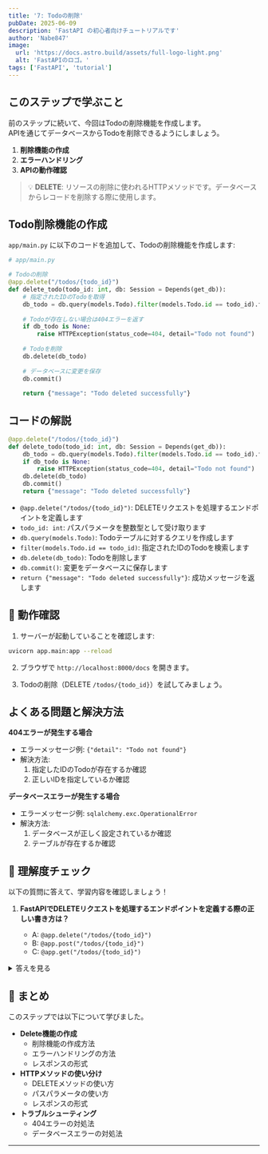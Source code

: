 ```yaml
---
title: '7: Todoの削除'
pubDate: 2025-06-09
description: 'FastAPI の初心者向けチュートリアルです'
author: 'Nabe847'
image:
  url: 'https://docs.astro.build/assets/full-logo-light.png'
  alt: 'FastAPIのロゴ。'
tags: ['FastAPI', 'tutorial']
---
```


## このステップで学ぶこと

前のステップに続いて、今回はTodoの削除機能を作成します。  
APIを通じてデータベースからTodoを削除できるようにしましょう。

1. **削除機能の作成**
2. **エラーハンドリング**
3. **APIの動作確認**

> 💡 **DELETE**: リソースの削除に使われるHTTPメソッドです。データベースからレコードを削除する際に使用します。

## Todo削除機能の作成

`app/main.py` に以下のコードを追加して、Todoの削除機能を作成します:

```python
# app/main.py

# Todoの削除
@app.delete("/todos/{todo_id}")
def delete_todo(todo_id: int, db: Session = Depends(get_db)):
    # 指定されたIDのTodoを取得
    db_todo = db.query(models.Todo).filter(models.Todo.id == todo_id).first()
    
    # Todoが存在しない場合は404エラーを返す
    if db_todo is None:
        raise HTTPException(status_code=404, detail="Todo not found")
    
    # Todoを削除
    db.delete(db_todo)
    
    # データベースに変更を保存
    db.commit()
    
    return {"message": "Todo deleted successfully"}
```

## コードの解説

```python
@app.delete("/todos/{todo_id}")
def delete_todo(todo_id: int, db: Session = Depends(get_db)):
    db_todo = db.query(models.Todo).filter(models.Todo.id == todo_id).first()
    if db_todo is None:
        raise HTTPException(status_code=404, detail="Todo not found")
    db.delete(db_todo)
    db.commit()
    return {"message": "Todo deleted successfully"}
```

- `@app.delete("/todos/{todo_id}")`: DELETEリクエストを処理するエンドポイントを定義します
- `todo_id: int`: パスパラメータを整数型として受け取ります
- `db.query(models.Todo)`: Todoテーブルに対するクエリを作成します
- `filter(models.Todo.id == todo_id)`: 指定されたIDのTodoを検索します
- `db.delete(db_todo)`: Todoを削除します
- `db.commit()`: 変更をデータベースに保存します
- `return {"message": "Todo deleted successfully"}`: 成功メッセージを返します

## 🚀 動作確認

1. サーバーが起動していることを確認します:

```bash
uvicorn app.main:app --reload
```

2. ブラウザで `http://localhost:8000/docs` を開きます。

3. Todoの削除（DELETE `/todos/{todo_id}`）を試してみましょう。

## よくある問題と解決方法

**404エラーが発生する場合**

- エラーメッセージ例: `{"detail": "Todo not found"}`
- 解決方法:
  1. 指定したIDのTodoが存在するか確認
  2. 正しいIDを指定しているか確認

**データベースエラーが発生する場合**

- エラーメッセージ例: `sqlalchemy.exc.OperationalError`
- 解決方法:
  1. データベースが正しく設定されているか確認
  2. テーブルが存在するか確認

## 🎯 理解度チェック

以下の質問に答えて、学習内容を確認しましょう！

1. **FastAPIでDELETEリクエストを処理するエンドポイントを定義する際の正しい書き方は？**

   - A: `@app.delete("/todos/{todo_id}")`
   - B: `@app.post("/todos/{todo_id}")`
   - C: `@app.get("/todos/{todo_id}")`

<details>
<summary>答えを見る</summary>

   **答え: A: `@app.delete("/todos/{todo_id}")`**

   - DELETEはリソースの削除に使われるHTTPメソッドです
   - FastAPIでは`@app.delete()`デコレータを使ってDELETEリクエストを処理します
   - 参考: [FastAPI公式ドキュメント](https://fastapi.tiangolo.com/tutorial/path-params/)
</details>

## 📝 まとめ

このステップでは以下について学びました。

- **Delete機能の作成**
  - 削除機能の作成方法
  - エラーハンドリングの方法
  - レスポンスの形式
- **HTTPメソッドの使い分け**
  - DELETEメソッドの使い方
  - パスパラメータの使い方
  - レスポンスの形式
- **トラブルシューティング**
  - 404エラーの対処法
  - データベースエラーの対処法

--- 
